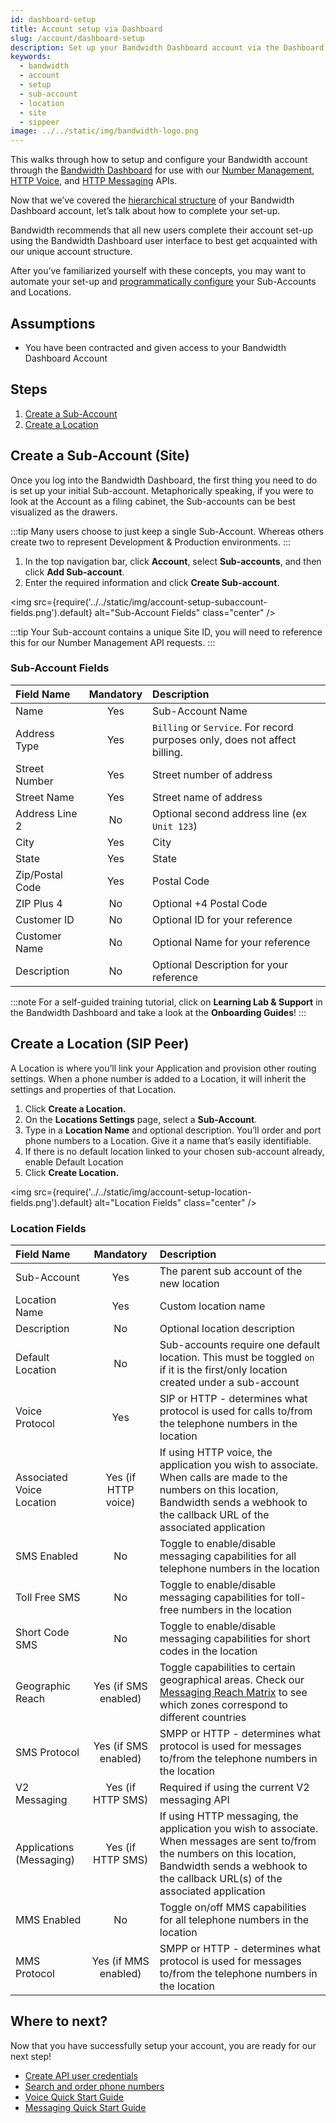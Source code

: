 ```yaml
---
id: dashboard-setup
title: Account setup via Dashboard
slug: /account/dashboard-setup
description: Set up your Bandwidth Dashboard account via the Dashboard UI
keywords:
  - bandwidth
  - account
  - setup
  - sub-account
  - location
  - site
  - sippeer
image: ../../static/img/bandwidth-logo.png
---
```


This walks through how to setup and configure your Bandwidth account through the [Bandwidth Dashboard](https://dashboard.bandwidth.com) for use with our [Number Management](../../numbers), [HTTP Voice](../../voice), and [HTTP Messaging](../../messaging) APIs.

Now that we’ve covered the [hierarchical structure](structure.md) of your Bandwidth Dashboard account, let’s talk about how to complete your set-up.

Bandwidth recommends that all new users complete their account set-up using the Bandwidth Dashboard user interface to best get acquainted with our unique account structure.

After you’ve familiarized yourself with these concepts, you may want to automate your set-up and [programmatically configure](../programmatic-setup) your Sub-Accounts and Locations.

## Assumptions
- You have been contracted and given access to your Bandwidth Dashboard Account

## Steps
1. [Create a Sub-Account](#create-a-sub-account-site)
2. [Create a Location](#create-a-location-sip-peer)

## Create a Sub-Account (Site)

Once you log into the Bandwidth Dashboard, the first thing you need to do is set up your initial Sub-account.
Metaphorically speaking, if you were to look at the Account as a filing cabinet, the Sub-accounts can be best visualized as the drawers.

:::tip
Many users choose to just keep a single Sub-Account. Whereas others create two to represent Development & Production environments.
:::

1. In the top navigation bar, click **Account**, select **Sub-accounts**, and then click **Add Sub-account**.
2. Enter the required information and click **Create Sub-account**.

<img
  src={require('../../static/img/account-setup-subaccount-fields.png').default}
  alt="Sub-Account Fields"
  class="center"
/>
<br/>

:::tip
Your Sub-account contains a unique Site ID, you will need to reference this for our Number Management API requests.
:::

### Sub-Account Fields

<div className="tableCenter">

  | Field Name      | Mandatory | Description                                                                |
  |:----------------|:---------:|:---------------------------------------------------------------------------|
  | Name            | Yes       | Sub-Account Name                                                           |
  | Address Type    | Yes       | `Billing` or `Service`. For record purposes only, does not affect billing. |
  | Street Number   | Yes       | Street number of address                                                   |
  | Street Name     | Yes       | Street name of address                                                     |
  | Address Line 2  | No        | Optional second address line (ex `Unit 123`)                               |
  | City            | Yes       | City                                                                       |
  | State           | Yes       | State                                                                      |
  | Zip/Postal Code | Yes       | Postal Code                                                                |
  | ZIP Plus 4      | No        | Optional +4 Postal Code                                                    |
  | Customer ID     | No        | Optional ID for your reference                                             |
  | Customer Name   | No        | Optional Name for your reference                                           |
  | Description     | No        | Optional Description for your reference                                    |
  
</div>

:::note
For a self-guided training tutorial, click on **Learning Lab & Support** in the Bandwidth Dashboard and take a look at the **Onboarding Guides**!
:::

## Create a Location (SIP Peer)

A Location is where you’ll link your Application and provision other routing settings. 
When a phone number is added to a Location, it will inherit the settings and properties of that Location.

1. Click **Create a Location.**
2. On the **Locations Settings** page, select a **Sub-Account**.
3. Type in a **Location Name** and optional description. You’ll order and port phone numbers to a Location. Give it a name that’s easily identifiable.
4. If there is no default location linked to your chosen sub-account already, enable Default Location
5. Click **Create Location.**

<img
  src={require('../../static/img/account-setup-location-fields.png').default}
  alt="Location Fields"
  class="center"
/>
<br/>

### Location Fields

<div className="tableCenter">

  | Field Name                | Mandatory            | Description                                                                                                      |
  |:--------------------------|:--------------------:|:-----------------------------------------------------------------------------------------------------------------|
  | Sub-Account               | Yes                  | The parent sub account of the new location |
  | Location Name             | Yes                  | Custom location name |
  | Description               | No                   | Optional location description |
  | Default Location          | No                   | Sub-accounts require one default location. This must be toggled `on` if it is the first/only location created under a sub-account |
  | Voice Protocol            | Yes                  | SIP or HTTP - determines what protocol is used for calls to/from the telephone numbers in the location |
  | Associated Voice Location | Yes (if HTTP voice)  | If using HTTP voice, the application you wish to associate. When calls are made to the numbers on this location, Bandwidth sends a webhook to the callback URL of the associated application |
  | SMS Enabled               | No                   | Toggle to enable/disable messaging capabilities for all telephone numbers in the location |
  | Toll Free SMS             | No                   | Toggle to enable/disable messaging capabilities for toll-free numbers in the location |
  | Short Code SMS            | No                   | Toggle to enable/disable messaging capabilities for short codes in the location |
  | Geographic Reach          | Yes (if SMS enabled) | Toggle capabilities to certain geographical areas. Check our [Messaging Reach Matrix](https://support.bandwidth.com/hc/en-us/articles/360003705673) to see which zones correspond to different countries |
  | SMS Protocol              | Yes (if SMS enabled) | SMPP or HTTP - determines what protocol is used for messages to/from the telephone numbers in the location |
  | V2 Messaging              | Yes (if HTTP SMS)    | Required if using the current V2 messaging API |
  | Applications (Messaging)  | Yes (if HTTP SMS)    | If using HTTP messaging, the application you wish to associate. When messages are sent to/from the numbers on this location, Bandwidth sends a webhook to the callback URL(s) of the associated application |
  | MMS Enabled               | No                   | Toggle on/off MMS capabilities for all telephone numbers in the location |
  | MMS Protocol              | Yes (if MMS enabled) | SMPP or HTTP - determines what protocol is used for messages to/from the telephone numbers in the location |

</div>

## Where to next?

Now that you have successfully setup your account, you are ready for our next step!
- [Create API user credentials](/docs/account/credentials/) 
- [Search and order phone numbers](/docs/numbers/guides/searchingForNumbers/)
- [Voice Quick Start Guide](/docs/voice/quickStart/)
- [Messaging Quick Start Guide](/docs/messaging/quickStart/)